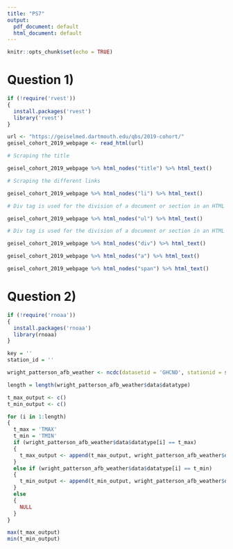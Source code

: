 ```yaml
---
title: "PS7"
output:
  pdf_document: default
  html_document: default
---
```


```r
knitr::opts_chunk$set(echo = TRUE)
```

# Question 1) 

```r

if (!require('rvest')) 
{
  install.packages('rvest')
  library('rvest')
}

```

```r

url <- "https://geiselmed.dartmouth.edu/qbs/2019-cohort/"
geisel_cohort_2019_webpage <- read_html(url)

# Scraping the title

geisel_cohort_2019_webpage %>% html_nodes("title") %>% html_text()

# Scraping the different links 

geisel_cohort_2019_webpage %>% html_nodes("li") %>% html_text()

# Div tag is used for the division of a document or section in an HTML document. Here, the tag can be scraped to find out more information regarding the cohort.  

geisel_cohort_2019_webpage %>% html_nodes("ul") %>% html_text()

# Div tag is used for the division of a document or section in an HTML document. Here, the tag can be scraped to find out more information regarding the cohort. 

geisel_cohort_2019_webpage %>% html_nodes("div") %>% html_text()

geisel_cohort_2019_webpage %>% html_nodes("a") %>% html_text()

geisel_cohort_2019_webpage %>% html_nodes("span") %>% html_text()

```

# Question 2) 


```r

if (!require('rnoaa')) 
{
  install.packages('rnoaa')
  library(rnoaa)
}

```

```r

key = ''
station_id = ''

wright_patterson_afb_weather <- ncdc(datasetid = 'GHCND', stationid = station_id, startdate = '2020-01-01', enddate = '2020-11-01', token = key)

length = length(wright_patterson_afb_weather$data$datatype)

t_max_output <- c()
t_min_output <- c()

for (i in 1:length)
{
  t_max = 'TMAX'
  t_min = 'TMIN'
  if (wright_patterson_afb_weather$data$datatype[i] == t_max)
  {
    t_max_output <- append(t_max_output, wright_patterson_afb_weather$data$value[i])
  }
  else if (wright_patterson_afb_weather$data$datatype[i] == t_min)
  {
    t_min_output <- append(t_min_output, wright_patterson_afb_weather$data$value[i])
  }
  else 
  {
    NULL
  }
}

max(t_max_output)
min(t_min_output)

```


